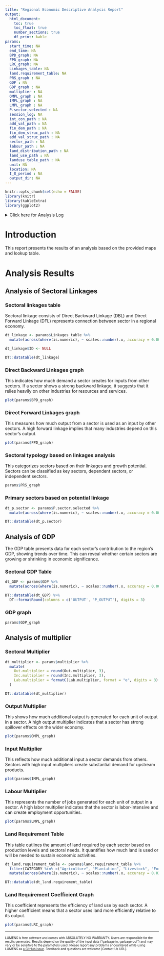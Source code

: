 ```yaml
---
title: "Regional Economic Descriptive Analysis Report"
output: 
  html_document:
    toc: true
    toc_float: true
    number_sections: true
    df_print: kable
params:
  start_time: NA
  end_time: NA
  BPD_graph: NA
  FPD_graph: NA
  LRC_graph: NA
  Linkages_table: NA
  land.requirement_table: NA
  PRS_graph : NA 
  GDP : NA 
  GDP_graph : NA 
  multiplier : NA
  OMPL_graph : NA 
  IMPL_graph : NA 
  LMPL_graph : NA 
  P.sector.selected : NA
  session_log: NA
  int_con_path : NA  
  add_val_path : NA  
  fin_dem_path : NA
  fin_dem_struc_path : NA
  add_val_struc_path : NA
  sector_path : NA
  labour_path : NA
  land_distribution_path : NA
  land_use_path : NA
  landuse_table_path : NA
  unit: NA
  location: NA
  I_O_period : NA
  output_dir: NA
---
```


```r
knitr::opts_chunk$set(echo = FALSE)
library(knitr)
library(kableExtra)
library(ggplot2)
```

<details><summary>Click here for Analysis Log</summary>

```r

analysis_log <- tribble(
  ~Category,                   ~Details,
  "Analysis Start",        params$start_time,
  "Analysis End",          params$end_time,
  "Input Data and Parameters", "",
  "Sector table",      params$sector_path,
  "Intermediate Demand table",   params$int_con_path,
  "Final Demand Component table",   params$fin_dem_struc_path,
  "Final Demand table",   params$fin_dem_path,
  "Added Value Component table",      params$add_val_struc_path,
  "Added Value table",   params$add_val_path,
  "Labour table",   params$labour_path,
  "Land Distribution table",   params$land_distribution_path,
  "Land Use map",   params$land_use_path,
  "Land Use Lookup table",   params$landuse_table_path,
  "Unit", as.character(params$unit),
  "Location", as.character(params$location),
  "IO Period", as.character(params$I_O_period),
  "Output Files", "",
  "Output Workspace",      paste0(getwd(), " | ", params$output_dir),
  "Session Summary", "",
) %>% rbind(format_session_info_table())

analysis_log %>% kbl(caption = "Analysis Log", escape = FALSE) %>%
  kable_paper("hover", full_width = F )
```
</details>

# Introduction

This report presents the results of an analysis based on the provided maps and lookup table.

# Analysis Results

## Analysis of Sectoral Linkages 

### Sectoral linkages table
Sectoral linkage consists of Direct Backward Linkage (DBL) and Direct Forward Linkage (DFL) represents connection between sector in a regional economy.

```r
dt_linkage <- params$Linkages_table %>%
  mutate(across(where(is.numeric), ~ scales::number(.x, accuracy = 0.001, big.mark = ",")))

dt_linkage$ID <- NULL

DT::datatable(dt_linkage)
```

### Direct Backward Linkages graph
This indicates how much demand a sector creates for inputs from other sectors. If a sector shows a strong backward linkage, it suggests that it relies heavily on other industries for resources and services.

```r
plot(params$BPD_graph)
```

### Direct Forward Linkages graph 
This measures how much output from a sector is used as an input by other sectors. A high forward linkage implies that many industries depend on this sector’s output.

```r
plot(params$FPD_graph)
```

### Sectoral typology based on linkages analysis
This categorizes sectors based on their linkages and growth potential. Sectors can be classified as key sectors, dependent sectors, or independent sectors.

```r
params$PRS_graph
```

### Primary sectors based on potential linkage
```r
dt_p.sector <- params$P.sector.selected %>%
  mutate(across(where(is.numeric), ~ scales::number(.x, accuracy = 0.001, big.mark = ",")))

DT::datatable(dt_p.sector)
```

## Analysis of GDP 
The GDP table presents data for each sector’s contribution to the region’s GDP, showing trends over time. This can reveal whether certain sectors are growing or shrinking in economic significance.

### Sectoral GDP Table
```r
dt_GDP <- params$GDP %>%
  mutate(across(where(is.numeric), ~ scales::number(.x, accuracy = 0.001, big.mark = ",")))

DT::datatable(dt_GDP) %>%
  DT::formatRound(columns = c('OUTPUT', 'P_OUTPUT'), digits = 3)
```

### GDP graph 
```r
params$GDP_graph
```

## Analysis of multiplier 
### Sectoral Multiplier
```r
dt_multiplier <- params$multiplier %>%
  mutate(
    Out.multiplier = round(Out.multiplier, 3),
    Inc.multiplier = round(Inc.multiplier, 3),
    Lab.multiplier = formatC(Lab.multiplier, format = "e", digits = 3)
  )

DT::datatable(dt_multiplier)
```

### Output Multiplier
This shows how much additional output is generated for each unit of output in a sector. A high output multiplier indicates that a sector has strong spillover effects on the wider economy.

```r
plot(params$OMPL_graph)
```

### Input Multiplier
This reflects how much additional input a sector demands from others. Sectors with high input multipliers create substantial demand for upstream products.

```r
plot(params$IMPL_graph)
```

### Labour Multiplier
This represents the number of jobs generated for each unit of output in a sector. A high labor multiplier indicates that the sector is labor-intensive and can create employment opportunities.

```r
plot(params$LMPL_graph)
```

### Land Requirement Table
This table outlines the amount of land required by each sector based on production levels and sectoral needs. It quantifies how much land is used or will be needed to sustain economic activities.

```r
dt_land.requirement_table <- params$land.requirement_table %>%
  filter(CATEGORY %in% c("Agriculture", "Plantation", "Livestock", "Forestry")) %>%
  mutate(across(where(is.numeric), ~ scales::number(.x, accuracy = 0.01, big.mark = ","))) 

DT::datatable(dt_land.requirement_table)
```

### Land Requirement Coefficient Graph 
This coefficient represents the efficiency of land use by each sector. A higher coefficient means that a sector uses land more efficiently relative to its output.

```r
plot(params$LRC_graph)
```


------------------------------------------------------------------------

<font size="1"> LUMENS is free software and comes with ABSOLUTELY NO WARRANTY. Users are responsible for the results generated. Results depend on the quality of the input data ("garbage in, garbage out") and may vary or be sensitive to the parameters used. Please report any problems encountered while using LUMENS as [a GitHub issue](https://github.com/icraf-indonesia/lumens-shiny/issues). Feedback and questions are welcome [Contact Us URL]. </font size>
